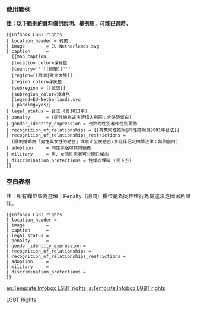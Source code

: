 {{documentation subpage}}
{{esoteric}}

{{purge}}

=== 使用範例 ===
<!-- Abstract usage of the template -->
'''註：以下範例的資料僅供說明、舉例用，可能已過時。'''

{{Infobox LGBT rights
| location_header = 荷蘭
| image        = EU-Netherlands.svg
| caption      = 
  {{map_caption
  |location_color=深綠色
  |country='''[[荷蘭]]'''
  |region=[[歐洲|歐洲大陸]]
  |region_color=深灰色
  |subregion = [[歐盟]]
  |subregion_color=淺綠色
  |legend=EU-Netherlands.svg
  | padding=yes}}
| legal_status = 合法 (自1811年)
| penalty      = (同性戀為違法時填入刑罰；合法時留白)
| gender_identity_expression = 允許跨性別者作性別更動
| recognition_of_relationships = [[荷蘭同性婚姻|同性婚姻自2001年合法]]
| recognition_of_relationships_restrictions = 
  (限制婚姻為「男性與女性的結合」或禁止公民結合/家庭伴侶之相關法律；無則留白)
| adoption     = 同性伴侶可共同領養
| military     = 男、女同性戀者可公開性傾向
| discrimination_protections = 性傾向保障 (見下方)
}}
<pre>
{{Infobox LGBT rights
| location_header = 荷蘭
| image        = EU-Netherlands.svg
| caption      = 
  {{map_caption
  |location_color=深綠色
  |country='''[[荷蘭]]'''
  |region=[[歐洲|歐洲大陸]]
  |region_color=深灰色
  |subregion = [[歐盟]]
  |subregion_color=淺綠色
  |legend=EU-Netherlands.svg
  | padding=yes}}
| legal_status = 合法 (自1811年)
| penalty      = (同性戀為違法時填入刑罰；合法時留白)
| gender_identity_expression = 允許跨性別者作性別更動
| recognition_of_relationships = [[荷蘭同性婚姻|同性婚姻自2001年合法]]
| recognition_of_relationships_restrictions = 
  (限制婚姻為「男性與女性的結合」或禁止公民結合/家庭伴侶之相關法律；無則留白)
| adoption     = 同性伴侶可共同領養
| military     = 男、女同性戀者可公開性傾向
| discrimination_protections = 性傾向保障 (見下方)
}}
</pre>

=== 空白表格 ===
註：所有欄位皆為選填；Penalty（刑罰）欄位是為同性性行為屬違法之國家所設計。
<!-- Abstract usage of the template -->
<pre>
{{Infobox LGBT rights
| location_header =
| image        = 
| caption      = 
| legal_status = 
| penalty      =
| gender_identity_expression =
| recognition_of_relationships = 
| recognition_of_relationships_restrictions =
| adoption     = 
| military     = 
| discrimination_protections = 
}}</pre>

<includeonly>
<!-- ADD CATEGORIES BELOW THIS LINE -->
[[Category:法律信息框模板|LGBT]]
[[Category:LGBT權利模板|Rights]]
<!-- ADD INTERWIKIS BELOW THIS LINE -->
[[en:Template:Infobox LGBT rights]]
[[ja:Template:Infobox LGBT rights]]
</includeonly>